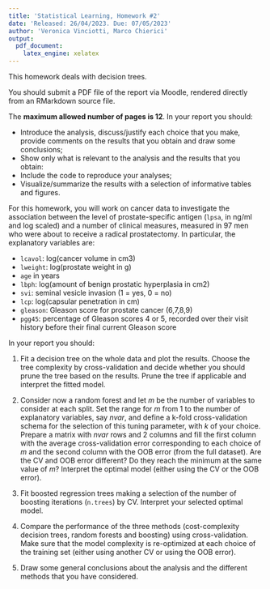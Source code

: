```yaml
---
title: 'Statistical Learning, Homework #2'
date: 'Released: 26/04/2023. Due: 07/05/2023'
author: 'Veronica Vinciotti, Marco Chierici'
output:
  pdf_document:
    latex_engine: xelatex
---
```


This homework deals with decision trees.

You should submit a PDF file of the report via Moodle, rendered directly from an RMarkdown source file.

The **maximum allowed number of pages is 12**.
In your report you should:

- Introduce the analysis, discuss/justify each choice that you make, provide comments on the results that you obtain and draw some conclusions;
- Show only what is relevant to the analysis and the results that you obtain:
- Include the code to reproduce your analyses;
- Visualize/summarize the results with a selection of informative tables and figures.

For this homework, you will work on cancer data to investigate the association between the level of prostate-specific antigen (`lpsa`, in ng/ml and log scaled) and a number of clinical measures, measured in 97 men who were about to receive a radical prostatectomy. In particular, the explanatory variables are:

* `lcavol`: log(cancer volume in cm3)
* `lweight`: log(prostate weight in g)
* `age` in years
* `lbph`: log(amount of benign prostatic hyperplasia in cm2)
* `svi`: seminal vesicle invasion (1 = yes, 0 = no)
* `lcp`: log(capsular penetration in cm)
* `gleason`: Gleason score for prostate cancer (6,7,8,9)
* `pgg45`: percentage of Gleason scores 4 or 5, recorded over their visit history before their final current Gleason score

In your report you should:

1. Fit a decision tree on the whole data and plot the results. Choose the tree complexity by cross-validation and decide whether you should prune the tree based on the results. Prune the tree if applicable and interpret the fitted model.

1. Consider now a random forest and let $m$ be the number of variables to consider at each split.  Set the range for $m$ from 1 to the number of explanatory variables, say $nvar$, and define a k-fold cross-validation schema for the selection of this tuning parameter, with $k$ of your choice. Prepare a matrix with $nvar$ rows and $2$ columns and fill the first column with the average cross-validation error corresponding to each choice of $m$ and the second column with the OOB error (from the full dataset).  Are the CV and OOB error different? Do they reach the minimum at the same value of $m$? Interpret the optimal model (either using the CV or the OOB error).

1. Fit boosted regression trees making a selection of the number of boosting iterations (`n.trees`) by CV. Interpret your selected optimal model. 

1. Compare the performance of the three methods (cost-complexity decision trees, random forests and boosting) using cross-validation. Make sure that the model complexity is re-optimized at each choice of the training set (either using another CV or using the OOB error).

1. Draw some general conclusions about the analysis and the different methods that you have considered.

